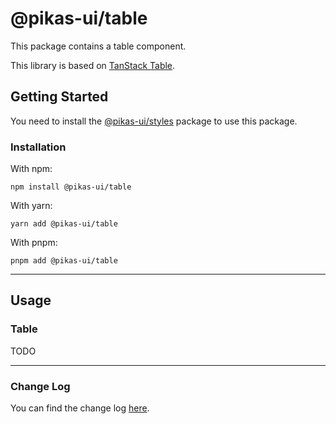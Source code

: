 
# @pikas-ui/table

This package contains a table component.

This library is based on [TanStack Table](https://tanstack.com/table/).

## Getting Started

You need to install the [@pikas-ui/styles](../styles/README.md) package to use this package.

### Installation

With npm:

```
npm install @pikas-ui/table
```

With yarn:

```
yarn add @pikas-ui/table
```

With pnpm:

```
pnpm add @pikas-ui/table
```

---

## Usage

### Table

<DefaultTableExample />

TODO

---

### Change Log

You can find the change log [here](CHANGELOG.md).
